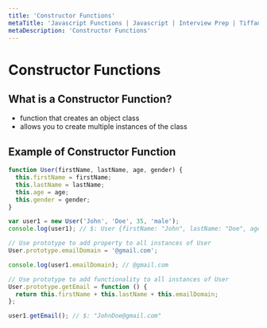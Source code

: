 ```yaml
---
title: 'Constructor Functions'
metaTitle: 'Javascript Functions | Javascript | Interview Prep | Tiffany Lea'
metaDescription: 'Constructor Functions'
---
```


# Constructor Functions

## What is a Constructor Function?

- function that creates an object class
- allows you to create multiple instances of the class

## Example of Constructor Function

```javascript
function User(firstName, lastName, age, gender) {
  this.firstName = firstName;
  this.lastName = lastName;
  this.age = age;
  this.gender = gender;
}

var user1 = new User('John', 'Doe', 35, 'male');
console.log(user1); // $: User {firstName: "John", lastName: "Doe", age: 35, gender: "male"}

// Use prototype to add property to all instances of User
User.prototype.emailDomain = '@gmail.com';

console.log(user1.emailDomain); // @gmail.com

// Use prototype to add functionality to all instances of User
User.prototype.getEmail = function () {
  return this.firstName + this.lastName + this.emailDomain;
};

user1.getEmail(); // $: "JohnDoe@gmail.com"
```
